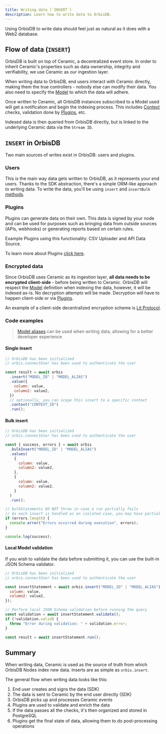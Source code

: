 ```yaml
---
title: Writing data (`INSERT`)
description: Learn how to write data to OrbisDB.
---
```


Using OrbisDB to write data should feel just as natural as it does with a Web2 database.

## Flow of data (`INSERT`)

OrbisDB is built on top of Ceramic, a decentralized event store. In order to inherit Ceramic's
properties such as data ownership, integrity and verifiability, we use Ceramic as our ingestion
layer.

When writing data to OrbisDB, end users interact with Ceramic directly, making them the true
controllers - nobody else can modify their data. You also need to specify the
[Model](/databases/orbisdb-managing-data/models) to which the data will adhere.

Once written to Ceramic, all OrbisDB instances subscribed to a Model used will get a notification
and begin the indexing process. This includes [Context](/databases/orbisdb-managing-data/contexts)
checks, validation done by [Plugins](/databases/orbisdb-plugins), etc.

Indexed data is then queried from OrbisDB directly, but is linked to the underlying Ceramic data via
the `Stream ID`.

## `INSERT` in OrbisDB

Two main sources of writes exist in OrbisDB: users and plugins.

### Users

This is the main way data gets written to OrbisDB, as it represents your end users. Thanks to the
SDK abstraction, there's a simple ORM-like approach to writing data. To write the data, you'll be
using `insert` and `insertBulk` [methods](/databases/orbisdb-sdk-reference/insert).

### Plugins

Plugins can generate data on their own. This data is signed by your node and can be used for
purposes such as bringing data from outside sources (APIs, webhooks) or generating reports based on
certain rules.

Example Plugins using this functionality: CSV Uploader and API Data Source.

To learn more about Plugins [click here](/databases/orbisdb-plugins).

### Encrypted data

Since OrbisDB uses Ceramic as its ingestion layer, **all data needs to be encrypted client-side** -
before being written to Ceramic. OrbisDB will respect the
[Model](/databases/orbisdb-managing-data/models) definition when indexing the data, however, it will
be indexed as-is. No decryption attempts will be made. Decryption will have to happen client-side or
via [Plugins](/databases/orbisdb-plugins).

An example of a client-side decentralized encryption scheme is
[Lit Protocol](https://www.litprotocol.com/).

### Code examples

> [Model aliases](/databases/orbisdb-managing-data/models) can be used when writing data, allowing
> for a better developer experience

#### Single insert

```jsx
// OrbisDB has been initialized
// orbis.connectUser has been used to authenticate the user

const result = await orbis
  .insert("MODEL_ID" | "MODEL_ALIAS")
  .value({
    column: value,
    column2: value2,
  })
  // optionally, you can scope this insert to a specific context
  .context("CONTEXT_ID")
  .run();
```

#### Bulk insert

```jsx
// OrbisDB has been initialized
// orbis.connectUser has been used to authenticate the user

const { success, errors } = await orbis
  .bulkInsert("MODEL_ID" | "MODEL_ALIAS")
  .values(
    {
      column: value,
      column2: value2,
    },
    {
      column: value,
      column2: value2,
    }
  )
  .run();

// bulkStatements DO NOT throw in case a run partially fails
// As each insert is handled as an isolated case, you may have partial success
if (errors.length) {
  console.error("Errors occurred during execution", errors);
}

console.log(success);
```

#### Local Model validation

If you wish to validate the data before submitting it, you can use the built-in JSON Schema
validator.

```jsx
// OrbisDB has been initialized
// orbis.connectUser has been used to authenticate the user

const insertStatement = await orbis.insert("MODEL_ID" | "MODEL_ALIAS").value({
  column: value,
  column2: value2,
});

// Perform local JSON Schema validation before running the query
const validation = await insertStatement.validate();
if (!validation.valid) {
  throw "Error during validation: " + validation.error;
}

const result = await insertStatement.run();
```

## Summary

When writing data, Ceramic is used as the source of truth from which OrbisDB Nodes index new data.
Inserts are as simple as `orbis.insert`.

The general flow when writing data looks like this:

1. End user creates and signs the data (SDK)
2. The data is sent to Ceramic by the end user directly (SDK)
3. OrbisDB picks up and processes Ceramic events
4. Plugins are used to validate and enrich the data
5. If the data passes all the checks, it's then organized and stored in PostgreSQL
6. Plugins get the final state of data, allowing them to do post-processing operations
